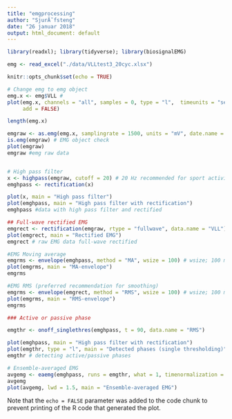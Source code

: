 ```yaml
---
title: "emgprocessing"
author: "SjurÃ˜fsteng"
date: "26 januar 2018"
output: html_document: default
---
```


```r
library(readxl); library(tidyverse); library(biosignalEMG)

emg <- read_excel("./data/VLLtest3_20cyc.xlsx")

knitr::opts_chunk$set(echo = TRUE)
```
```r

# Change emg to emg object
emg.x <- emg$VLL # 
plot(emg.x, channels = "all", samples = 0, type = "l",  timeunits = "seconds",
     add = FALSE)

length(emg.x)

emgraw <- as.emg(emg.x, samplingrate = 1500, units = "mV", date.name = "VLL") # sampling rate 1500Hz to avoid signal loss
is.emg(emgraw) # EMG object check
plot(emgraw)
emgraw #emg raw data


# High pass filter
x <- highpass(emgraw, cutoff = 20) # 20 Hz recommended for sport activities (maybe as much as 30 Hz)
emghpass <- rectification(x)

plot(x, main = "High pass filter")
plot(emghpass, main = "High pass filter with rectification")
emghpass #data with high pass filter and rectified

## Full-wave rectified EMG
emgrect <- rectification(emgraw, rtype = "fullwave", data.name = "VLL") 
plot(emgrect, main = "Rectified EMG")
emgrect # raw EMG data full-wave rectified

#EMG Moving average
emgrms <- envelope(emghpass, method = "MA", wsize = 100) # wsize; 100 ms, most common for all conditions
plot(emgrms, main = "MA-envelope")
emgrms

#EMG RMS (preferred recommendation for smoothing)
emgrms <- envelope(emgrect, method = "RMS", wsize = 100) # wsize; 100 ms, most common for all conditions
plot(emgrms, main = "RMS-envelope")
emgrms

### Active or passive phase

emgthr <- onoff_singlethres(emghpass, t = 90, data.name = "RMS")

plot(emghpass, main = "High pass filter with rectification")
plot(emgthr, type = "l", main = "Detected phases (single thresholding)")
emgthr # detecting active/passive phases

# Ensemble-averaged EMG
avgemg <- eaemg(emghpass, runs = emgthr, what = 1, timenormalization = "mean", scalem = 1, empirical = TRUE, level = 0.95)
avgemg
plot(avgemg, lwd = 1.5, main = "Ensemble-averaged EMG")

```

Note that the `echo = FALSE` parameter was added to the code chunk to prevent printing of the R code that generated the plot.
